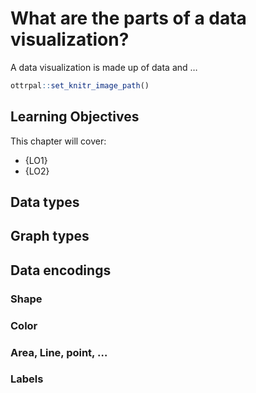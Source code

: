 # What are the parts of a data visualization?

A data visualization is made up of data and ...

```r
ottrpal::set_knitr_image_path()
```

## Learning Objectives

This chapter will cover:

- {LO1}
- {LO2}

## Data types

## Graph types

## Data encodings

### Shape

### Color

### Area, Line, point, ...

### Labels
